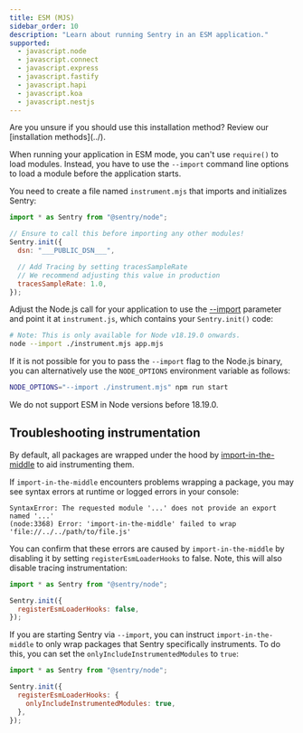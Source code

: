 ```yaml
---
title: ESM (MJS)
sidebar_order: 10
description: "Learn about running Sentry in an ESM application."
supported:
  - javascript.node
  - javascript.connect
  - javascript.express
  - javascript.fastify
  - javascript.hapi
  - javascript.koa
  - javascript.nestjs
---
```


<Alert>
  Are you unsure if you should use this installation method? Review our
  [installation methods](../).
</Alert>

When running your application in ESM mode, you can't use `require()` to load modules. Instead, you have to use the `--import` command line options to load a module before the application starts.

You need to create a file named `instrument.mjs` that imports and initializes Sentry:

```javascript {tabTitle:ESM} {filename: instrument.mjs}
import * as Sentry from "@sentry/node";

// Ensure to call this before importing any other modules!
Sentry.init({
  dsn: "___PUBLIC_DSN___",

  // Add Tracing by setting tracesSampleRate
  // We recommend adjusting this value in production
  tracesSampleRate: 1.0,
});
```

Adjust the Node.js call for your application to use the [--import](https://nodejs.org/api/cli.html#--importmodule) parameter and point it at `instrument.js`, which contains your `Sentry.init()` code:

```bash
# Note: This is only available for Node v18.19.0 onwards.
node --import ./instrument.mjs app.mjs
```

If it is not possible for you to pass the `--import` flag to the Node.js binary, you can alternatively use the `NODE_OPTIONS` environment variable as follows:

```bash
NODE_OPTIONS="--import ./instrument.mjs" npm run start
```

We do not support ESM in Node versions before 18.19.0.

## Troubleshooting instrumentation

By default, all packages are wrapped under the hood by
[import-in-the-middle](https://www.npmjs.com/package/import-in-the-middle) to
aid instrumenting them.

If `import-in-the-middle` encounters problems wrapping a package, you may see
syntax errors at runtime or logged errors in your console:

```logs
SyntaxError: The requested module '...' does not provide an export named '...'
(node:3368) Error: 'import-in-the-middle' failed to wrap 'file://../../path/to/file.js'
```

You can confirm that these errors are caused by `import-in-the-middle` by
disabling it by setting `registerEsmLoaderHooks` to false. Note, this will also
disable tracing instrumentation:

```javascript {tabTitle:ESM} {filename: instrument.mjs} {4}
import * as Sentry from "@sentry/node";

Sentry.init({
  registerEsmLoaderHooks: false,
});
```

If you are starting Sentry via `--import`, you can instruct `import-in-the-middle`
to only wrap packages that Sentry specifically instruments. To do this, you can
set the `onlyIncludeInstrumentedModules` to `true`:

```javascript {tabTitle:ESM} {filename: instrument.mjs} {4-6}
import * as Sentry from "@sentry/node";

Sentry.init({
  registerEsmLoaderHooks: {
    onlyIncludeInstrumentedModules: true,
  },
});
```
